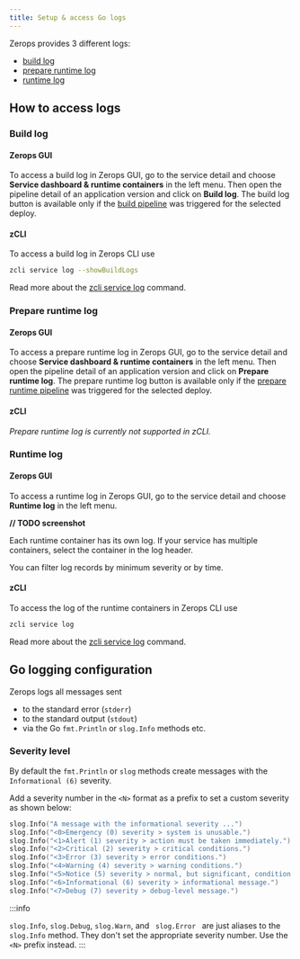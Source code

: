 ```yaml
---
title: Setup & access Go logs
---
```


Zerops provides 3 different logs:

- [build log](#build-log)
- [prepare runtime log](#prepare-runtime-log)
- [runtime log](#runtime-log)

## How to access logs

### Build log

#### Zerops GUI

To access a build log in Zerops GUI, go to the service detail and choose **Service dashboard & runtime containers** in the left menu. Then open the pipeline detail of an application version and click on **Build log**. The build log button is available only if the [build pipeline](/go/how-to/trigger-pipeline) was triggered for the selected deploy.

#### zCLI

To access a build log in Zerops CLI use

```sh
zcli service log --showBuildLogs
```

Read more about the [zcli service log](/references/cli/access-logs) command.

### Prepare runtime log

#### Zerops GUI

To access a prepare runtime log in Zerops GUI, go to the service detail and choose **Service dashboard & runtime containers** in the left menu. Then open the pipeline detail of an application version and click on **Prepare runtime log**. The prepare runtime log button is available only if the [prepare runtime pipeline](/go/how-to/build-pipeline#preparecommands-1) was triggered for the selected deploy.

#### zCLI

_Prepare runtime log is currently not supported in zCLI._

### Runtime log

#### Zerops GUI

To access a runtime log in Zerops GUI, go to the service detail and choose **Runtime log** in the left menu.

**// TODO screenshot**

Each runtime container has its own log. If your service has multiple containers, select the container in the log header.

You can filter log records by minimum severity or by time.

#### zCLI

To access the log of the runtime containers in Zerops CLI use

```sh
zcli service log
```

Read more about the [zcli service log](/references/cli/access-logs) command.

## Go logging configuration

Zerops logs all messages sent

- to the standard error (`stderr`)
- to the standard output (`stdout`)
- via the Go `fmt.Println` or `slog.Info` methods etc.

### Severity level

By default the `fmt.Println` or `slog` methods create messages with the `Informational (6)` severity.

Add a severity number in the `<N>` format as a prefix to set a custom severity as shown below:

```go
slog.Info("A message with the informational severity ...")
slog.Info("<0>Emergency (0) severity > system is unusable.")
slog.Info("<1>Alert (1) severity > action must be taken immediately.")
slog.Info("<2>Critical (2) severity > critical conditions.")
slog.Info("<3>Error (3) severity > error conditions.")
slog.Info("<4>Warning (4) severity > warning conditions.")
slog.Info("<5>Notice (5) severity > normal, but significant, condition.")
slog.Info("<6>Informational (6) severity > informational message.")
slog.Info("<7>Debug (7) severity > debug-level message.")
```

:::info

<code>slog.Info</code>, <code>slog.Debug</code>, <code>slog.Warn</code>, and <code>
  slog.Error
</code> are just aliases to the <code>slog.Info</code> method. They don't set
the appropriate severity number. Use the <code>&lt;N&gt;</code> prefix instead.
:::
